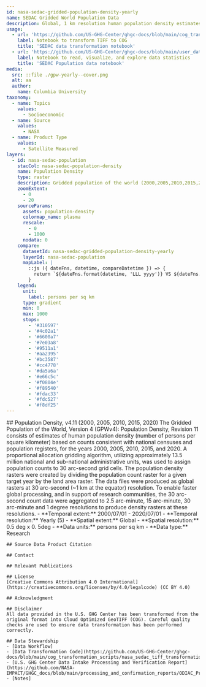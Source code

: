 ```yaml
---
id: nasa-sedac-gridded-population-density-yearly
name: SEDAC Gridded World Population Data
description: Global, 1 km resolution human population density estimates based on national censuses and population registers, version 4.11.
usage:
  - url: 'https://github.com/US-GHG-Center/ghgc-docs/blob/main/cog_transformation_scripts/nasa_sedac_tiff_transformation.py'
    label: Notebook to transform TIFF to COG
    title: 'SEDAC data transformation notebook'
  - url: 'https://github.com/US-GHG-Center/ghgc-docs/blob/main/user_data_notebooks/sedac_population.ipynb'
    label: Notebook to read, visualize, and explore data statistics
    title: 'SEDAC Population data notebook'
media:
  src: ::file ./gpw-yearly--cover.png
  alt: aa
  author:
    name: Columbia University
taxonomy:
  - name: Topics
    values:
      - Socioeconomic
  - name: Source
    values:
      - NASA
  - name: Product Type
    values:
      - Satellite Measured
layers:
  - id: nasa-sedac-population
    stacCol: nasa-sedac-population-density
    name: Population Density
    type: raster
    description: Gridded population of the world (2000,2005,2010,2015,2020)
    zoomExtent:
      - 0
      - 20
    sourceParams:
      assets: population-density
      colormap_name: plasma
      rescale:
        - 0
        - 1000
      nodata: 0
    compare:
      datasetId: nasa-sedac-gridded-population-density-yearly
      layerId: nasa-sedac-population
      mapLabel: |
        ::js ({ dateFns, datetime, compareDatetime }) => {
          return `${dateFns.format(datetime, 'LLL yyyy')} VS ${dateFns.format(compareDatetime, 'LLL yyyy')}`;
        }
    legend:
      unit:
        label: persons per sq km
      type: gradient
      min: 0
      max: 1000
      stops:
        - '#310597'
        - '#4c02a1'
        - '#6600a7'
        - '#7e03a8'
        - '#9511a1'
        - '#aa2395'
        - '#bc3587'
        - '#cc4778'
        - '#da5a6a'
        - '#e66c5c'
        - '#f0804e'
        - '#f89540'
        - '#fdac33'
        - '#fdc527'
        - '#f8df25'    
---
```


<Block>
  <Prose>
    ## Population Density, v4.11 (2000, 2005, 2010, 2015, 2020)
    The Gridded Population of the World, Version 4 (GPWv4): Population Density, Revision 11 consists of estimates of human population density (number of persons per square kilometer) based on counts consistent with national censuses and population registers, for the years 2000, 2005, 2010, 2015, and 2020. A proportional allocation gridding algorithm, utilizing approximately 13.5 million national and sub-national administrative units, was used to assign population counts to 30 arc-second grid cells. The population density rasters were created by dividing the population count raster for a given target year by the land area raster. The data files were produced as global rasters at 30 arc-second (~1 km at the equator) resolution. To enable faster global processing, and in support of research communities, the 30 arc-second count data were aggregated to 2.5 arc-minute, 15 arc-minute, 30 arc-minute and 1 degree resolutions to produce density rasters at these resolutions.    
    - **Temporal extent:** 2000/07/01 - 2020/07/01 
    - **Temporal resolution:** Yearly (5)   
    - **Spatial extent:** Global    
    - **Spatial resolution:** 0.5 deg x 0. 5deg    
    - **Data units:** persons per sq km     
    - **Data type:** Research
    
    ## Source Data Product Citation

    ## Contact
    
    ## Relevant Publications
    
    ## License
    [Creative Commons Attribution 4.0 International](https://creativecommons.org/licenses/by/4.0/legalcode) (CC BY 4.0) 

    ## Acknowledgment

    ## Disclaimer
    All data provided in the U.S. GHG Center has been transformed from the original format into Cloud Optimized GeoTIFF (COG). Careful quality checks are used to ensure data transformation has been performed correctly.
    
    ## Data Stewardship
    - [Data Workflow]
    - [Data Transformation Code](https://github.com/US-GHG-Center/ghgc-docs/blob/main/cog_transformation_scripts/nasa_sedac_tiff_transformation.py)
    - [U.S. GHG Center Data Intake Processing and Verification Report](https://github.com/NASA-IMPACT/GHGC_docs/blob/main/processing_and_confirmation_reports/ODIAC_Processing%20and%20Confirmation%20Report%20.pdf)
    - [Notes]

  </Prose>
</Block>